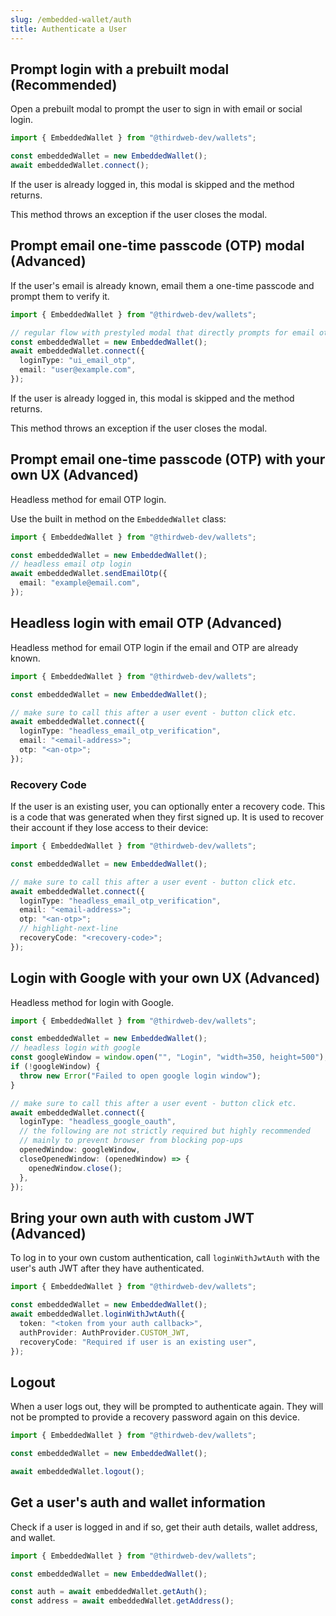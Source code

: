 ```yaml
---
slug: /embedded-wallet/auth
title: Authenticate a User
---
```


## Prompt login with a prebuilt modal (Recommended)

Open a prebuilt modal to prompt the user to sign in with email or social login.

```typescript
import { EmbeddedWallet } from "@thirdweb-dev/wallets";

const embeddedWallet = new EmbeddedWallet();
await embeddedWallet.connect();
```

If the user is already logged in, this modal is skipped and the method returns.

This method throws an exception if the user closes the modal.

## Prompt email one-time passcode (OTP) modal (Advanced)

If the user's email is already known, email them a one-time passcode and prompt them to verify it.

```typescript
import { EmbeddedWallet } from "@thirdweb-dev/wallets";

// regular flow with prestyled modal that directly prompts for email otp
const embeddedWallet = new EmbeddedWallet();
await embeddedWallet.connect({
  loginType: "ui_email_otp",
  email: "user@example.com",
});
```

If the user is already logged in, this modal is skipped and the method returns.

This method throws an exception if the user closes the modal.

## Prompt email one-time passcode (OTP) with your own UX (Advanced)

Headless method for email OTP login.

Use the built in method on the `EmbeddedWallet` class:

```typescript
import { EmbeddedWallet } from "@thirdweb-dev/wallets";

const embeddedWallet = new EmbeddedWallet();
// headless email otp login
await embeddedWallet.sendEmailOtp({
  email: "example@email.com",
});
```

## Headless login with email OTP (Advanced)

Headless method for email OTP login if the email and OTP are already known.

```typescript
import { EmbeddedWallet } from "@thirdweb-dev/wallets";

const embeddedWallet = new EmbeddedWallet();

// make sure to call this after a user event - button click etc.
await embeddedWallet.connect({
  loginType: "headless_email_otp_verification",
  email: "<email-address>";
  otp: "<an-otp>";
});
```

### Recovery Code

If the user is an existing user, you can optionally enter a recovery code. This is a code that was generated when they first signed up. It is used to recover their account if they lose access to their device:

```typescript
import { EmbeddedWallet } from "@thirdweb-dev/wallets";

const embeddedWallet = new EmbeddedWallet();

// make sure to call this after a user event - button click etc.
await embeddedWallet.connect({
  loginType: "headless_email_otp_verification",
  email: "<email-address>";
  otp: "<an-otp>";
  // highlight-next-line
  recoveryCode: "<recovery-code>";
});
```

## Login with Google with your own UX (Advanced)

Headless method for login with Google.

```typescript
import { EmbeddedWallet } from "@thirdweb-dev/wallets";

const embeddedWallet = new EmbeddedWallet();
// headless login with google
const googleWindow = window.open("", "Login", "width=350, height=500");
if (!googleWindow) {
  throw new Error("Failed to open google login window");
}

// make sure to call this after a user event - button click etc.
await embeddedWallet.connect({
  loginType: "headless_google_oauth",
  // the following are not strictly required but highly recommended
  // mainly to prevent browser from blocking pop-ups
  openedWindow: googleWindow,
  closeOpenedWindow: (openedWindow) => {
    openedWindow.close();
  },
});
```

## Bring your own auth with custom JWT (Advanced)

To log in to your own custom authentication, call `loginWithJwtAuth` with the user's auth JWT after they have authenticated.

```typescript
import { EmbeddedWallet } from "@thirdweb-dev/wallets";

const embeddedWallet = new EmbeddedWallet();
await embeddedWallet.loginWithJwtAuth({
  token: "<token from your auth callback>",
  authProvider: AuthProvider.CUSTOM_JWT,
  recoveryCode: "Required if user is an existing user",
});
```

## Logout

When a user logs out, they will be prompted to authenticate again. They will not be prompted to provide a recovery password again on this device.

```typescript
import { EmbeddedWallet } from "@thirdweb-dev/wallets";

const embeddedWallet = new EmbeddedWallet();

await embeddedWallet.logout();
```

## Get a user's auth and wallet information

Check if a user is logged in and if so, get their auth details, wallet address, and wallet.

```typescript
import { EmbeddedWallet } from "@thirdweb-dev/wallets";

const embeddedWallet = new EmbeddedWallet();

const auth = await embeddedWallet.getAuth();
const address = await embeddedWallet.getAddress();
```
